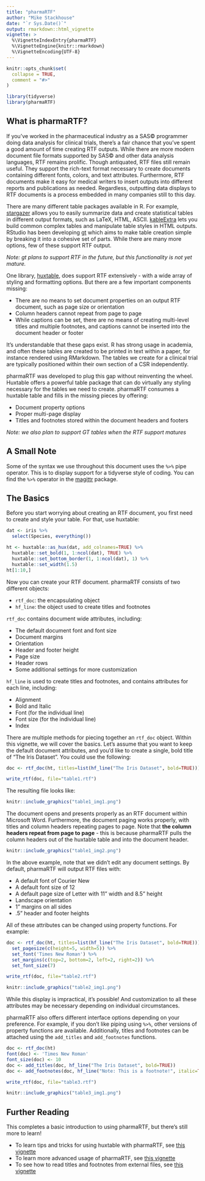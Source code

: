 ```yaml
---
title: "pharmaRTF"
author: "Mike Stackhouse"
date: "`r Sys.Date()`"
output: rmarkdown::html_vignette
vignette: >
  %\VignetteIndexEntry{pharmaRTF}
  %\VignetteEngine{knitr::rmarkdown}
  %\VignetteEncoding{UTF-8}
---
```


```r
knitr::opts_chunk$set(
  collapse = TRUE,
  comment = "#>"
)

library(tidyverse)
library(pharmaRTF)
```

## What is pharmaRTF? 

If you've worked in the pharmaceutical industry as a SAS&copy; programmer doing data analysis for clinical trials, there's a fair chance that you've spent a good amount of time creating RTF outputs. While there are more modern document file formats supported by SAS&copy; and other data analysis languages, RTF remains prolific. Though antiquated, RTF files still remain useful. They support the rich-text format necessary to create documents containing different fonts, colors, and text attributes. Furthermore, RTF documents make it easy for medical writers to insert outputs into different reports and publications as needed. Regardless, outputting data displays to RTF documents is a process embedded in many companies still to this day. 

There are many different table packages available in R. For example, [stargazer](https://cran.r-project.org/package=stargazer) allows you to easily summarize data and create statistical tables in different output formats, such as LaTeX, HTML, ASCII. [kableExtra](https://haozhu233.github.io/kableExtra/awesome_table_in_html.html) lets you build common complex tables and manipulate table styles in HTML outputs. RStudio has been developing [gt](https://github.com/rstudio/gt) which aims to make table creation simple by breaking it into a cohesive set of parts. While there are many more options, few of these support RTF output. 

_Note: gt plans to support RTF in the future, but this functionality is not yet mature._

One library, [huxtable](https://hughjonesd.github.io/huxtable/), does support RTF extensively - with a wide array of styling and formatting options. But there are a few important components missing:

- There are no means to set document properties on an output RTF document, such as page size or orientation
- Column headers cannot repeat from page to page
- While captions can be set, there are no means of creating multi-level titles and multiple footnotes, and captions cannot be inserted into the document header or footer

It's understandable that these gaps exist. R has strong usage in academia, and often these tables are created to be printed in text within a paper, for instance rendered using RMarkdown. The tables we create for a clinical trial are typically positioned within their own section of a CSR independently. 

pharmaRTF was developed to plug this gap without reinventing the wheel. Huxtable offers a powerful table package that can do virtually any styling necessary for the tables we need to create. pharmaRTF consumes a huxtable table and fills in the missing pieces by offering:

- Document property options
- Proper multi-page display
- Titles and footnotes stored within the document headers and footers

_Note: we also plan to support GT tables when the RTF support matures_

## A Small Note

Some of the syntax we use throughout this document uses the `%>%` pipe operator. This is to display support for a tidyverse style of coding. You can find the `%>%` operator in the [magittr](https://cran.r-project.org/package=magrittr/vignettes/magrittr.html) package.

## The Basics

Before you start worrying about creating an RTF document, you first need to create and style your table. For that, use huxtable:

```r
dat <- iris %>% 
  select(Species, everything())

ht <- huxtable::as_hux(dat, add_colnames=TRUE) %>% 
  huxtable::set_bold(1, 1:ncol(dat), TRUE) %>% 
  huxtable::set_bottom_border(1, 1:ncol(dat), 1) %>% 
  huxtable::set_width(1.5)
ht[1:10,]
```

Now you can create your RTF document. pharmaRTF consists of two different objects:

- `rtf_doc`: the encapsulating object
- `hf_line`: the object used to create titles and footnotes

`rtf_doc` contains document wide attributes, including:

- The default document font and font size
- Document margins
- Orientation
- Header and footer height
- Page size
- Header rows
- Some additional settings for more customization

`hf_line` is used to create titles and footnotes, and contains attributes for each line, including:

- Alignment
- Bold and Italic
- Font (for the individual line)
- Font size (for the individual line)
- Index

There are multiple methods for piecing together an `rtf_doc` object. Within this vignette, we will cover the basics. Let's assume that you want to keep the default document attributes, and you'd like to create a single, bold title of "The Iris Dataset". You could use the following:

```r
doc <- rtf_doc(ht, titles=list(hf_line("The Iris Dataset", bold=TRUE)))

write_rtf(doc, file="table1.rtf")

```

The resulting file looks like:
```r
knitr::include_graphics("table1_img1.png")
```

The document opens and presents properly as an RTF document within Microsoft Word. Furthermore, the document paging works properly, with titles and column headers repeating pages to page. Note that **the column headers repeat from page to page** - this is because pharmaRTF pulls the column headers out of the huxtable table and into the document header. 

```r
knitr::include_graphics("table1_img2.png")
```

In the above example, note that we didn't edit any document settings. By default, pharmaRTF will output RTF files with:

- A default font of Courier New
- A default font size of 12
- A default page size of Letter with 11" width and 8.5" height
- Landscape orientation
- 1" margins on all sides
- .5" header and footer heights

All of these attributes can be changed using property functions. For example:

```r
doc <- rtf_doc(ht, titles=list(hf_line("The Iris Dataset", bold=TRUE))) %>% 
  set_pagesize(c(height=5, width=5)) %>% 
  set_font('Times New Roman') %>% 
  set_margins(c(top=2, bottom=2, left=2, right=2)) %>% 
  set_font_size(7)

write_rtf(doc, file="table2.rtf")

```

```r
knitr::include_graphics("table2_img1.png")
```


While this display is impractical, it's possible! And customization to all these attributes may be necessary depending on individual circumstances. 

pharmaRTF also offers different interface options depending on your preference. For example, if you don't like piping using `%>%`, other versions of property functions are available. Additionally, titles and footnotes can be attached using the `add_titles` and `add_footnotes` functions.

```r
doc <- rtf_doc(ht)
font(doc) <- 'Times New Roman'
font_size(doc) <- 10
doc <- add_titles(doc, hf_line("The Iris Dataset", bold=TRUE))
doc <- add_footnotes(doc, hf_line("Note: This is a footnote!", italic=TRUE, align='left'))

write_rtf(doc, file="table3.rtf")
```

```r
knitr::include_graphics("table3_img1.png")
```

## Further Reading

This completes a basic introduction to using pharmaRTF, but there's still more to learn!

- To learn tips and tricks for using huxtable with pharmaRTF, see [this vignette](https://atorus-research.github.io/huxtable_tips.html)
- To learn more advanced usage of pharmaRTF, see [this vignette](https://atorus-research.github.io/advanced_usage.html)
- To see how to read titles and footnotes from external files, see [this vignette](https://atorus-research.github.io/tf_from_file.html)
